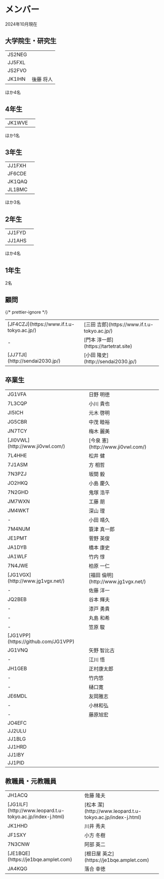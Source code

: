 # メンバー

2024年10月現在

## 大学院生・研究生

<table>
  <tbody>
    <tr>
      <td>JS2NEG</td>
      <td></td>
    </tr>
    <tr>
      <td>JJ5FXL</td>
      <td></td>
    </tr>
    <tr>
      <td>JS2FVO</td>
      <td></td>
    </tr>
    <tr>
      <td>JK1IHN</td>
      <td>後藤 将人</td>
    </tr>
  </tbody>
</table>
ほか4名

## 4年生

<table>
  <tbody>
    <tr>
      <td>JK1WVE</td>
      <td></td>
    </tr>
  </tbody>
</table>

ほか1名

## 3年生

<table>
  <tbody>
    <tr>
      <td>JJ1FXH</td>
      <td></td>
    </tr>
    <tr>
      <td>JF6CDE</td>
      <td></td>
    </tr>
    <tr>
      <td>JK1QAQ</td>
      <td></td>
    </tr>
    <tr>
      <td>JL1BMC</td>
      <td></td>
    </tr>
  </tbody>
</table>

ほか3名

## 2年生

<table>
  <tbody>
    <tr>
      <td>JJ1FYD</td>
      <td></td>
    </tr>
    <tr>
      <td>JJ1AHS</td>
      <td></td>
    </tr>
  </tbody>
</table>

ほか4名

## 1年生

2名

## 顧問

<table>
  <tbody>
    <tr>
      <td>[JF4CZJ](https://www.if.t.u-tokyo.ac.jp/)</td>
      <td>[三田 吉郎](https://www.if.t.u-tokyo.ac.jp/)</td>
    </tr>
    <tr>
      <td>-</td>
      {/* prettier-ignore */}
      <td>[門本 淳一郎](https://tartetrat.site)</td>
    </tr>
    <tr>
      <td>[JJ7TJI](http://sendai2030.jp/)</td>
      <td>[小田 隆史](http://sendai2030.jp/)</td>
    </tr>
  </tbody>
</table>

## 卒業生

<table>
  <tbody>
    <tr>
      <td>JG1VFA</td>
      <td>日野 明徳</td>
    </tr>
    <tr>
      <td>7L3CQP</td>
      <td>小川 貴也</td>
    </tr>
    <tr>
      <td>JI5ICH</td>
      <td>元木 啓明</td>
    </tr>
    <tr>
      <td>JG5CBR</td>
      <td>中茂 睦裕</td>
    </tr>
    <tr>
      <td>JN7TCY</td>
      <td>梅木 麗美</td>
    </tr>
    <tr>
      <td>[JI0VWL](http://www.ji0vwl.com/)</td>
      <td>[今泉 憲](http://www.ji0vwl.com/)</td>
    </tr>
    <tr>
      <td>7L4HHE</td>
      <td>松井 健</td>
    </tr>
    <tr>
      <td>7J1ASM</td>
      <td>方 相哲</td>
    </tr>
    <tr>
      <td>7N3PZJ</td>
      <td>坂間 毅</td>
    </tr>
    <tr>
      <td>JO2HKQ</td>
      <td>小島 慶久</td>
    </tr>
    <tr>
      <td>7N2GHD</td>
      <td>鬼塚 浩平</td>
    </tr>
    <tr>
      <td>JM7WXN</td>
      <td>工藤 朋</td>
    </tr>
    <tr>
      <td>JM4WKT</td>
      <td>深山 理</td>
    </tr>
    <tr>
      <td>-</td>
      <td>小田 靖久</td>
    </tr>
    <tr>
      <td>7M4NUM</td>
      <td>簑津 真一郎</td>
    </tr>
    <tr>
      <td>JE1PMT</td>
      <td>菅野 英俊</td>
    </tr>
    <tr>
      <td>JA1DYB</td>
      <td>橋本 康史</td>
    </tr>
    <tr>
      <td>JA1WLF</td>
      <td>竹内 惇</td>
    </tr>
    <tr>
      <td>7N4JWE</td>
      <td>柏原 一仁</td>
    </tr>
    <tr>
      <td>[JG1VGX](http://www.jg1vgx.net/)</td>
      <td>[福田 倫明](http://www.jg1vgx.net/)</td>
    </tr>
    <tr>
      <td>-</td>
      <td>佐藤 洋一</td>
    </tr>
    <tr>
      <td>JQ2BEB</td>
      <td>谷本 輝夫</td>
    </tr>
    <tr>
      <td>-</td>
      <td>漆戸 勇貴</td>
    </tr>
    <tr>
      <td>-</td>
      <td>丸島 和希</td>
    </tr>
    <tr>
      <td>-</td>
      <td>笠原 駿</td>
    </tr>
    <tr>
      <td>[JG1VPP](https://github.com/JG1VPP)</td>
      <td></td>
    </tr>
    <tr>
      <td>JG1VNQ</td>
      <td>矢野 智比古</td>
    </tr>
    <tr>
      <td>-</td>
      <td>江川 悟</td>
    </tr>
    <tr>
      <td>JH1GEB</td>
      <td>正村康太郎</td>
    </tr>
    <tr>
      <td>-</td>
      <td>竹内悠</td>
    </tr>
    <tr>
      <td>-</td>
      <td>樋口寛</td>
    </tr>
    <tr>
      <td>JE6MDL</td>
      <td>友岡雅志</td>
    </tr>
    <tr>
      <td>-</td>
      <td>小林和弘</td>
    </tr>
    <tr>
      <td>-</td>
      <td>藤原旭宏</td>
    </tr>
    <tr>
      <td>JO4EFC</td>
      <td></td>
    </tr>
    <tr>
      <td>JJ2ULU</td>
      <td></td>
    </tr>
    <tr>
      <td>JJ1BLG</td>
      <td></td>
    </tr>
    <tr>
      <td>JJ1HRD</td>
      <td></td>
    </tr>
    <tr>
      <td>JJ1IBY</td>
      <td></td>
    </tr>
    <tr>
      <td>JJ1PID</td>
      <td></td>
    </tr>
  </tbody>
</table>

## 教職員・元教職員

<table>
  <tbody>
    <tr>
      <td>JH1ACQ</td>
      <td>佐藤 隆夫</td>
    </tr>
    <tr>
      <td>[JG1ILF](http://www.leopard.t.u-tokyo.ac.jp/index-j.html)</td>
      <td>[松本 潔](http://www.leopard.t.u-tokyo.ac.jp/index-j.html)</td>
    </tr>
    <tr>
      <td>JK1HHD</td>
      <td>川井 秀夫</td>
    </tr>
    <tr>
      <td>JF1SXY</td>
      <td>小方 冬樹</td>
    </tr>
    <tr>
      <td>7N3CNW</td>
      <td>阿部 英二</td>
    </tr>
    <tr>
      <td>[JE1BQE](https://je1bqe.amplet.com)</td>
      <td>[根日屋 英之](https://je1bqe.amplet.com)</td>
    </tr>
    <tr>
      <td>JA4KQG</td>
      <td>落合 幸徳</td>
    </tr>
  </tbody>
</table>
